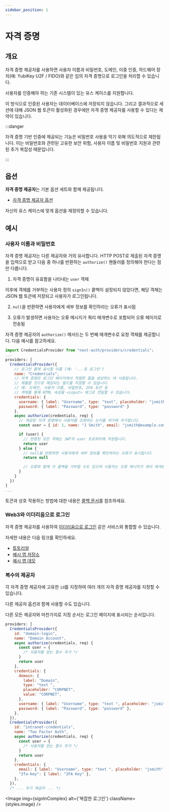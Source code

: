 ```yaml
---
sidebar_position: 1
---
```



# 자격 증명

## 개요

자격 증명 제공자를 사용하면 사용자 이름과 비밀번호, 도메인, 이중 인증, 하드웨어 장치(예: YubiKey U2F / FIDO)와 같은 임의 자격 증명으로 로그인을 처리할 수 있습니다.

사용자를 인증해야 하는 기존 시스템이 있는 유스 케이스를 지원합니다.

이 방식으로 인증된 사용자는 데이터베이스에 저장되지 않습니다. 그리고 결과적으로 세션에 대해 JSON 웹 토큰이 활성화된 경우에만 자격 증명 제공자를 사용할 수 있다는 제약이 있습니다.

:::danger

자격 증명 기반 인증에 제공되는 기능은 비밀번호 사용을 막기 위해 의도적으로 제한됩니다. 이는 비밀번호와 관련된 고유한 보안 위험, 사용자 이름 및 비밀번호 지원과 관련된 추가 복잡성 때문입니다.

:::

## 옵션

**자격 증명 제공자**는 기본 옵션 세트와 함께 제공됩니다.

- [자격 증명 제공자 옵션](https://github.com/nextauthjs/next-auth/blob/main/packages/next-auth/src/providers/credentials.ts)

자신의 유스 케이스에 맞게 옵션을 재정의할 수 있습니다.

## 예시

### 사용자 이름과 비밀번호

자격 증명 제공자는 다른 제공자와 거의 유사합니다. HTTP POST로 제출된 자격 증명을 입력으로 받고 다음 중 하나를 반환하는 `authorize()` 핸들러를 정의해야 한다는 점만 다릅니다.

1. 자격 증명이 유효함을 나타내는 `user` 객체

이후에 객체를 거부하는 사용자 정의 `signIn()` 콜백이 설정되지 않았다면, 해당 객체는 JSON 웹 토큰에 저장되고 사용자가 로그인됩니다.

2. `null`을 반환하면 사용자에게 세부 정보를 확인하라는 오류가 표시됨

3. 오류가 발생하면 사용자는 오류 메시지가 쿼리 매개변수로 포함되어 오류 페이지로 전송됨

자격 증명 제공자의 `authorize()` 메서드는 두 번째 매개변수로 요청 객체를 제공합니다. 다음 예시를 참고하세요.

```js title="pages/api/auth/[...nextauth].js"
import CredentialsProvider from "next-auth/providers/credentials";
...
providers: [
  CredentialsProvider({
    // 로그인 폼에 표시할 이름 (예: '...로 로그인')
    name: "Credentials",
    // 자격 증명은 로그인 페이지에서 적절한 폼을 생성하는 데 사용됩니다.
    // 제출할 것으로 예상되는 필드를 지정할 수 있습니다.
    // 예: 도메인, 사용자 이름, 비밀번호, 2FA 토큰 등
    // 객체를 통해 HTML 속성을 <input> 태그로 전달할 수 있습니다.
    credentials: {
      username: { label: "Username", type: "text", placeholder: "jsmith" },
      password: { label: "Password", type: "password" }
    },
    async authorize(credentials, req) {
      // 제공된 자격 증명에서 사용자를 조회하는 논리를 여기에 추가합니다.
      const user = { id: 1, name: "J Smith", email: "jsmith@example.com" }

      if (user) {
        // 반환된 모든 객체는 JWT의 user 프로퍼티에 저장됩니다.
        return user
      } else {
        // null을 반환하면 사용자에게 세부 정보를 확인하라는 오류가 표시됩니다.
        return null

        // 오류와 함께 이 콜백을 거부할 수도 있으며 사용자는 오류 메시지가 쿼리 매개변수로 포함된 오류 페이지로 전송됩니다.
      }
    }
  })
]
...
```

토큰과 상호 작용하는 방법에 대한 내용은 [콜백 문서](https://next-auth.js.org/configuration/callbacks)를 참조하세요.

### Web3와 이더리움으로 로그인

자격 증명 제공자를 사용하여 [이더리움으로 로그인](https://login.xyz/) 같은 서비스와 통합할 수 있습니다.

자세한 내용은 다음 링크를 확인하세요.

- [튜토리얼](https://docs.login.xyz/integrations/nextauth.js)
- [예시 앱 저장소](https://github.com/spruceid/siwe-next-auth-example)
- [예시 앱 데모](https://siwe-next-auth-example2.vercel.app/)

### 복수의 제공자

각 자격 증명 제공자에 고유한 `id`를 지정하여 여러 개의 자격 증명 제공자를 지정할 수 있습니다.

다른 제공자 옵션과 함께 사용할 수도 있습니다.

다른 모든 제공자와 마찬가지로 지정 순서는 로그인 페이지에 표시되는 순서입니다.

```js
providers: [
  CredentialsProvider({
    id: "domain-login",
    name: "Domain Account",
    async authorize(credentials, req) {
      const user = {
        /* 사용자를 얻는 함수 추가 */
      }
      return user
    },
    credentials: {
      domain: {
        label: "Domain",
        type: "text ",
        placeholder: "CORPNET",
        value: "CORPNET",
      },
      username: { label: "Username", type: "text ", placeholder: "jsmith" },
      password: { label: "Password", type: "password" },
    },
  }),
  CredentialsProvider({
    id: "intranet-credentials",
    name: "Two Factor Auth",
    async authorize(credentials, req) {
      const user = {
        /* 사용자를 얻는 함수 추가 */
      }
      return user
    },
    credentials: {
      email: { label: "Username", type: "text ", placeholder: "jsmith" },
      "2fa-key": { label: "2FA Key" },
    },
  }),
  /* ... 추가 제공자 ... */
```

<Image img={signInComplex} alt={'복잡한 로그인'} className={styles.image} />
